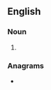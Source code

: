 ==English==

===Noun===
{{head|en|noun form}}

# {{plural of|inventor|lang=en}}

===Anagrams===
* {{anagrams|en|a=einnorstv|noverints}}